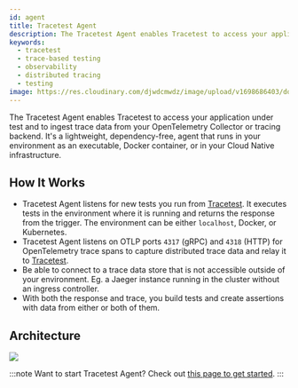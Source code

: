```yaml
---
id: agent
title: Tracetest Agent
description: The Tracetest Agent enables Tracetest to access your application under test and to ingest trace data from your OpenTelemetry Collector or tracing backend. Learn about Tracetest Agent concepts and how it works when running in your environment as an executable, Docker container, or in your Cloud Native infrastructure.
keywords:
  - tracetest
  - trace-based testing
  - observability
  - distributed tracing
  - testing
image: https://res.cloudinary.com/djwdcmwdz/image/upload/v1698686403/docs/Blog_Thumbnail_14_rsvkmo.jpg
---
```


The Tracetest Agent enables Tracetest to access your application under test and to ingest trace data from your OpenTelemetry Collector or tracing backend. It's a lightweight, dependency-free, agent that runs in your environment as an executable, Docker container, or in your Cloud Native infrastructure.

## How It Works

- Tracetest Agent listens for new tests you run from [Tracetest](https://app.tracetest.io). It executes tests in the environment where it is running and returns the response from the trigger. The environment can be either `localhost`, Docker, or Kubernetes.
- Tracetest Agent listens on OTLP ports `4317` (gRPC) and `4318` (HTTP) for OpenTelemetry trace spans to capture distributed trace data and relay it to [Tracetest](https://app.tracetest.io).
- Be able to connect to a trace data store that is not accessible outside of your environment. Eg. a Jaeger instance running in the cluster without an ingress controller.
- With both the response and trace, you build tests and create assertions with data from either or both of them.

## Architecture

![](https://res.cloudinary.com/djwdcmwdz/image/upload/v1697464028/docs/agent-saas-oct-16-whitebg_i4stow.png)

:::note
Want to start Tracetest Agent? Check out [this page to get started](../getting-started/installation).
:::
